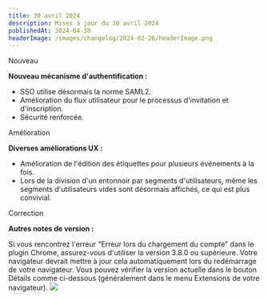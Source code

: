 ```yaml
---
title: 30 avril 2024
description: Mises à jour du 30 avril 2024
publishedAt: 2024-04-30
headerImage: /images/changelog/2024-02-26/headerImage.png
---
```


<Badge variant="noLink" className="m-0">
  <span>Nouveau</span>
</Badge>

**Nouveau mécanisme d'authentification :**
- SSO utilise désormais la norme SAML2.
- Amélioration du flux utilisateur pour le processus d'invitation et d'inscription.
- Sécurité renforcée.


<Badge variant="noLink" className="m-0">
  <span>Amélioration</span>
</Badge>

**Diverses améliorations UX :**
- Amélioration de l'édition des étiquettes pour plusieurs événements à la fois.
- Lors de la division d'un entonnoir par segments d'utilisateurs, même les segments d'utilisateurs vides sont désormais affichés, ce qui est plus convivial.


<Badge variant="noLink" className="m-0">
  <span>Correction</span>
</Badge>

**Autres notes de version :**

Si vous rencontrez l'erreur "Erreur lors du chargement du compte" dans le plugin Chrome, assurez-vous d'utiliser la version 3.8.0 ou supérieure. Votre navigateur devrait mettre à jour cela automatiquement lors du redémarrage de votre navigateur. Vous pouvez vérifier la version actuelle dans le bouton Détails comme ci-dessous (généralement dans le menu Extensions de votre navigateur).
![](/images/changelog/2024-04-30/1.png)
